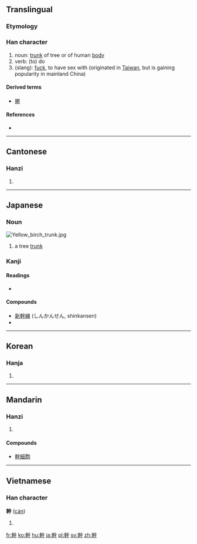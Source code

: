 {{also|干|榦}}
==Translingual==

===Etymology===
{{Han compound|倝|干|c1=s|c2=p|ls=psc}}

===Han character===
{{Han char|rn=51|rad=干|as=10|sn=13|four=4844<sub>1</sub>|canj=十十人一十 (JJOMJ)}}

# noun: [[trunk]] of tree or of human [[body]]
# verb: (to) do
# (slang): [[fuck]], to have sex with (originated in [[Taiwan]], but is gaining popularity in mainland China)

====Derived terms====
* [[擀]]

====References====
* {{Han ref|kx=0341.090|dkj=09183|dj=0650.010|hdz=10409.090|uh=5E79|ud=24185|bh=B746|bd=46918}}

----

==Cantonese==

===Hanzi===
{{yue-hanzi|jyut=|y=gon3|sim=干}}

# {{defn|Cantonese|sort=干10}}

----

==Japanese==

===Noun===
[[Image:Yellow birch trunk.jpg|thumb]]
{{ja-noun|k|hira=みき|rom=miki}}

# a tree [[trunk]]

===Kanji===
{{ja-kanji|grade=5|rs=十11}}

====Readings====
* {{ja-readings|on=[[かん]] (kan)|kun=[[みき]] (miki), [[わざ]] (waza)}}

====Compounds====
* [[新幹線]] (しんかんせん, shinkansen)
* {{term|脳幹||[[brain stem]]|tr=[[のうかん]], [[nōkan]]|lang=ja|sc=Jpan}}

----

==Korean==

===Hanja===
{{ko-hanja|hangeul=[[간]]|rv=gan|mr=kan}}

# {{defn|Korean|sort=干10}}

----

==Mandarin==

===Hanzi===
{{cmn-hanzi|sim=干|pin=[[gàn]] ([[gan4]])|wg=kan<sup>4</sup>}}

# {{defn|Mandarin|sort=干10}}

====Compounds====
* [[幹細胞]]

----

==Vietnamese==

===Han character===
'''幹''' ([[cán]])

# {{defn|Vietnamese}}

[[fr:幹]]
[[ko:幹]]
[[hu:幹]]
[[ja:幹]]
[[pl:幹]]
[[sv:幹]]
[[zh:幹]]